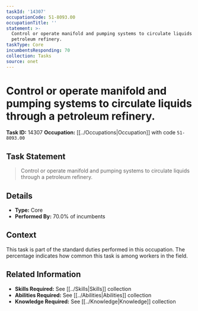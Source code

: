 ```yaml
---
taskId: '14307'
occupationCode: 51-8093.00
occupationTitle: ''
statement: >-
  Control or operate manifold and pumping systems to circulate liquids through a
  petroleum refinery.
taskType: Core
incumbentsResponding: 70
collection: Tasks
source: onet
---
```

# Control or operate manifold and pumping systems to circulate liquids through a petroleum refinery.

**Task ID:** 14307
**Occupation:** [[../Occupations|Occupation]] with code `51-8093.00`

## Task Statement

> Control or operate manifold and pumping systems to circulate liquids through a petroleum refinery.

## Details

- **Type:** Core
- **Performed By:** 70.0% of incumbents

## Context

This task is part of the standard duties performed in this occupation. The percentage indicates how common this task is among workers in the field.

## Related Information

- **Skills Required:** See [[../Skills|Skills]] collection
- **Abilities Required:** See [[../Abilities|Abilities]] collection
- **Knowledge Required:** See [[../Knowledge|Knowledge]] collection
